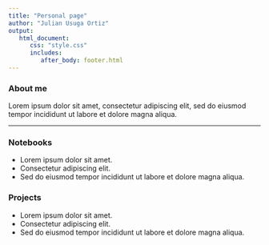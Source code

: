```yaml
---
title: "Personal page"
author: "Julian Usuga Ortiz"
output: 
   html_document:
      css: "style.css"
      includes:
         after_body: footer.html
---
```



### About me

Lorem ipsum dolor sit amet, consectetur adipiscing elit, sed do eiusmod tempor incididunt ut labore et dolore magna aliqua.
<hr />
### Notebooks

* Lorem ipsum dolor sit amet.
* Consectetur adipiscing elit.
* Sed do eiusmod tempor incididunt ut labore et dolore magna aliqua.

### Projects

* Lorem ipsum dolor sit amet.
* Consectetur adipiscing elit.
* Sed do eiusmod tempor incididunt ut labore et dolore magna aliqua.

